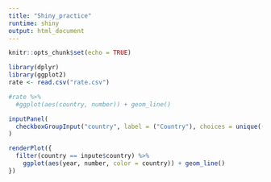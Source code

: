 ```yaml
---
title: "Shiny_practice"
runtime: shiny
output: html_document
---
```


```r
knitr::opts_chunk$set(echo = TRUE)
```
```r

library(dplyr)
library(ggplot2)
rate <- read.csv("rate.csv")

```

```r
#rate %>%
  #ggplot(aes(country, number)) + geom_line()
```

```r
inputPanel(
  checkboxGroupInput("country", label = ("Country"), choices = unique((rate$country), selected = Algeria))
)

renderPlot({
  filter(country == inpute$country) %>%
    ggplot(aes(year, number, color = country)) + geom_line()
})
```

